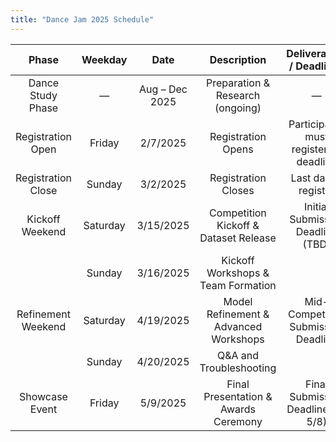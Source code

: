 ```yaml
---
title: "Dance Jam 2025 Schedule"
---
```


| Phase              | Weekday  | Date           | Description                           | Deliverables / Deadlines               | Notes                     |
| :------------------: | :--------: | :--------------: | :-------------------------------------: | :--------------------------------------: | :-------------------------: |
| Dance Study Phase  | —        | Aug – Dec 2025 | Preparation & Research (ongoing)      | —                                      | Entire Fall 2025 semester |
| Registration Open  | Friday   | 2/7/2025       | Registration Opens                    | Participants must register by deadline |                           |
| Registration Close | Sunday   | 3/2/2025       | Registration Closes                   | Last day to register                   |                           |
| Kickoff Weekend    | Saturday | 3/15/2025      | Competition Kickoff & Dataset Release | Initial Submission Deadline (TBD)      | Intro & workshops         |
|                    | Sunday   | 3/16/2025      | Kickoff Workshops & Team Formation    |                                        |                           |
| Refinement Weekend | Saturday | 4/19/2025      | Model Refinement & Advanced Workshops | Mid-Competition Submission Deadline    | Feedback sessions         |
|                    | Sunday   | 4/20/2025      | Q&A and Troubleshooting               |                                        |                           |
| Showcase Event     | Friday   | 5/9/2025       | Final Presentation & Awards Ceremony  | Final Submission Deadline (by 5/8)     | Celebration & networking  |
